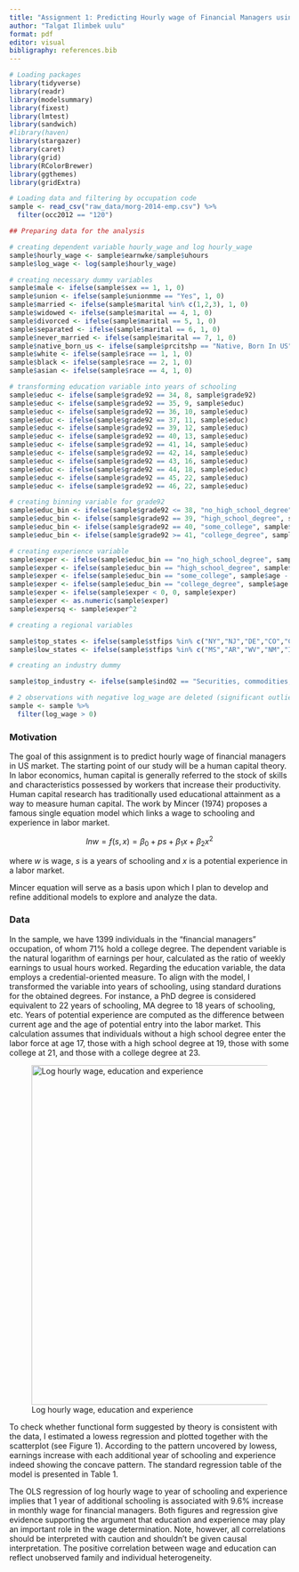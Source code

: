 ```yaml
---
title: "Assignment 1: Predicting Hourly wage of Financial Managers using Linear Regressions "
author: "Talgat Ilimbek uulu"
format: pdf
editor: visual
bibligraphy: references.bib
---
```


```r
# Loading packages
library(tidyverse)
library(readr)
library(modelsummary)
library(fixest)
library(lmtest)
library(sandwich)
#library(haven)
library(stargazer)
library(caret)
library(grid)
library(RColorBrewer)
library(ggthemes)
library(gridExtra)
```

```r
# Loading data and filtering by occupation code
sample <- read_csv("raw_data/morg-2014-emp.csv") %>% 
  filter(occ2012 == "120")
```

```r
## Preparing data for the analysis

# creating dependent variable hourly_wage and log hourly_wage
sample$hourly_wage <- sample$earnwke/sample$uhours
sample$log_wage <- log(sample$hourly_wage)

# creating necessary dummy variables
sample$male <- ifelse(sample$sex == 1, 1, 0)
sample$union <- ifelse(sample$unionmme == "Yes", 1, 0)
sample$married <- ifelse(sample$marital %in% c(1,2,3), 1, 0)
sample$widowed <- ifelse(sample$marital == 4, 1, 0)
sample$divorced <- ifelse(sample$marital == 5, 1, 0)
sample$separated <- ifelse(sample$marital == 6, 1, 0)
sample$never_married <- ifelse(sample$marital == 7, 1, 0)
sample$native_born_us <- ifelse(sample$prcitshp == "Native, Born In US", 1, 0)
sample$white <- ifelse(sample$race == 1, 1, 0)
sample$black <- ifelse(sample$race == 2, 1, 0)
sample$asian <- ifelse(sample$race == 4, 1, 0)

# transforming education variable into years of schooling
sample$educ <- ifelse(sample$grade92 == 34, 8, sample$grade92)
sample$educ <- ifelse(sample$grade92 == 35, 9, sample$educ)
sample$educ <- ifelse(sample$grade92 == 36, 10, sample$educ)
sample$educ <- ifelse(sample$grade92 == 37, 11, sample$educ)
sample$educ <- ifelse(sample$grade92 == 39, 12, sample$educ)
sample$educ <- ifelse(sample$grade92 == 40, 13, sample$educ)
sample$educ <- ifelse(sample$grade92 == 41, 14, sample$educ)
sample$educ <- ifelse(sample$grade92 == 42, 14, sample$educ)
sample$educ <- ifelse(sample$grade92 == 43, 16, sample$educ)
sample$educ <- ifelse(sample$grade92 == 44, 18, sample$educ)
sample$educ <- ifelse(sample$grade92 == 45, 22, sample$educ)
sample$educ <- ifelse(sample$grade92 == 46, 22, sample$educ)

# creating binning variable for grade92
sample$educ_bin <- ifelse(sample$grade92 <= 38, "no_high_school_degree", sample$grade92)
sample$educ_bin <- ifelse(sample$grade92 == 39, "high_school_degree", sample$educ_bin)
sample$educ_bin <- ifelse(sample$grade92 == 40, "some_college", sample$educ_bin)
sample$educ_bin <- ifelse(sample$grade92 >= 41, "college_degree", sample$educ_bin)

# creating experience variable
sample$exper <- ifelse(sample$educ_bin == "no_high_school_degree", sample$age - 17, sample$educ_bin)
sample$exper <- ifelse(sample$educ_bin == "high_school_degree", sample$age - 19, sample$exper)
sample$exper <- ifelse(sample$educ_bin == "some_college", sample$age - 21, sample$exper)
sample$exper <- ifelse(sample$educ_bin == "college_degree", sample$age - 23, sample$exper)
sample$exper <- ifelse(sample$exper < 0, 0, sample$exper)
sample$exper <- as.numeric(sample$exper)
sample$expersq <- sample$exper^2

# creating a regional variables

sample$top_states <- ifelse(sample$stfips %in% c("NY","NJ","DE","CO","CA","MA","RI"), 1, 0)
sample$low_states <- ifelse(sample$stfips %in% c("MS","AR","WV","NM","ID"), 1, 0)

# creating an industry dummy

sample$top_industry <- ifelse(sample$ind02 == "Securities, commodities, funds, trusts, and other financial investments (523, 525)"|sample$ind02 == "Computer systems design and related services (5415)",1,0)

```

```r

# 2 observations with negative log_wage are deleted (significant outliers and highly likely to be errors)
sample <- sample %>% 
  filter(log_wage > 0)

```

### Motivation

The goal of this assignment is to predict hourly wage of financial managers in US market. The starting point of our study will be a human capital theory. In labor economics, human capital is generally referred to the stock of skills and characteristics possessed by workers that increase their productivity. Human capital research has traditionally used educational attainment as a way to measure human capital. The work by Mincer (1974) proposes a famous single equation model which links a wage to schooling and experience in labor market.

$$lnw = f(s,x) = \beta_0 + ps + \beta_1x + \beta_2x^2$$

where $w$ is wage, $s$ is a years of schooling and $x$ is a potential experience in a labor market.

Mincer equation will serve as a basis upon which I plan to develop and refine additional models to explore and analyze the data.

### Data

In the sample, we have 1399 individuals in the "financial managers" occupation, of whom 71% hold a college degree. The dependent variable is the natural logarithm of earnings per hour, calculated as the ratio of weekly earnings to usual hours worked. Regarding the education variable, the data employs a credential-oriented measure. To align with the model, I transformed the variable into years of schooling, using standard durations for the obtained degrees. For instance, a PhD degree is considered equivalent to 22 years of schooling, MA degree to 18 years of schooling, etc. Years of potential experience are computed as the difference between current age and the age of potential entry into the labor market. This calculation assumes that individuals without a high school degree enter the labor force at age 17, those with a high school degree at 19, those with some college at 21, and those with a college degree at 23.

![Log hourly wage, education and experience](graphs/graph1.png){fig-align="center" width="611"}

To check whether functional form suggested by theory is consistent with the data, I estimated a lowess regression and plotted together with the scatterplot (see Figure 1). According to the pattern uncovered by lowess, earnings increase with each additional year of schooling and experience indeed showing the concave pattern. The standard regression table of the model is presented in Table 1.

```{=tex}
\begin{table}[ht]
\caption{Wage baseline regression} 
\vspace*{3mm}
\centering 
\begin{tabular}{l c } 
\hline\hline 
 & Ln wage \\ [0.5ex] 
\hline 
Education & .096*** (.006) \vspace{1mm}\\
Experience & .041*** (.004) \vspace{1.5mm}\\
Experience squared & -.0006*** (.0001) \vspace{1.5mm}\\
Constant & 1.386*** (.10) \vspace{1.5mm}\\
Number of observations & 1399 \\
Adjusted R-squared & 0.25 \\
\hline
\multicolumn{2}{l}{\textsuperscript{***}$p<0.01$, 
  \textsuperscript{**}$p<0.05$, 
  \textsuperscript{*}$p<0.1$}
  Robust standard errors in parenthesis
\end{tabular}
\end{table}
```
The OLS regression of log hourly wage to year of schooling and experience implies that 1 year of additional schooling is associated with 9.6% increase in monthly wage for financial managers. Both figures and regression give evidence supporting the argument that education and experience may play an important role in the wage determination. Note, however, all correlations should be interpreted with caution and shouldn't be given causal interpretation. The positive correlation between wage and education can reflect unobserved family and individual heterogeneity.

